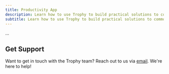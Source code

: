 ```yaml
---
title: Productivity App
description: Learn how to use Trophy to build practical solutions to common gamification use cases.
subtitle: Learn how to use Trophy to build practical solutions to common gamification use cases.
---
```


...

## Get Support

Want to get in touch with the Trophy team? Reach out to us via [email](mailto:support@trophy.so). We're here to help!
